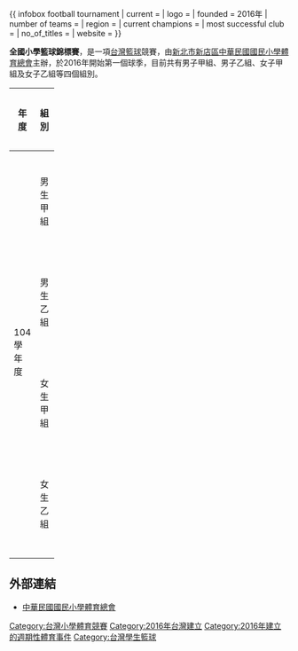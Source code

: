 {{Unreferenced|time=2020-09-28T06:06:28+00:00}}
{{ infobox football tournament
| current           = 
| logo              = 
| founded           = 2016年
| number of teams   = 
| region            = {{TWN}}
| current champions = 
| most successful club = 
| no_of_titles      = 
| website           = 
}}

'''全國小學籃球錦標賽'''，是一項[[台灣|台灣]][[籃球|籃球]]競賽，由[[新北市|新北市]][[新店區|新店區]][[中華民國國民小學體育總會|中華民國國民小學體育總會]]主辦，於2016年開始第一個球季，目前共有男子甲組、男子乙組、女子甲組及女子乙組等四個組別。

{| class="wikitable" style="text-align: center;" width="100%"
|- 
!width=5%|年度
!width=3%|組別
!width=10%|冠軍
!width=10%|亞軍
!width=10%|季軍
!width=10%|殿軍
!width=10%|第五名
!width=10%|第六名
!width=10%|第七名
!width=10%|第八名
|-
|rowspan=4|104學年度
|男生甲組||泰山國小(新北)||大雅國小(台中)||安坑國小(新北)||忠貞國小(桃園)||北新國小(新北)||吳興國小(台北)||五股國小(新北)||南澳國小(宜蘭)
|-
|男生乙組||建中國小(苗栗)||三興國小(台北)||北屯國小(台中)||烏來國小(新北)||岸裡國小(台中)||西園國小(台北)||仁愛國小(新北)||中山國小(澎湖)
|-
|女生甲組||安坑國小(新北)||忠貞國小(桃園)||大同國小(苗栗)||永平國小(新北)||南湖國小(台北)||吳興國小(台北)||莒光國小(新北)||陽明國小(宜蘭)
|-
|女生乙組||安坑國小(新北)||興仁國小(桃園)||福星國小(苗栗)||永平國小(新北)||||||||
|-
|}

== 外部連結 ==
* [https://www.facebook.com/pages/category/Sports-Promoter/%E4%B8%AD%E8%8F%AF%E6%B0%91%E5%9C%8B%E5%9C%8B%E6%B0%91%E5%B0%8F%E5%AD%B8%E9%AB%94%E8%82%B2%E7%B8%BD%E6%9C%83-709386349480106/ 中華民國國民小學體育總會]

{{臺灣籃球}}

[[Category:台灣小學體育競賽|Category:台灣小學體育競賽]]
[[Category:2016年台灣建立|Category:2016年台灣建立]]
[[Category:2016年建立的週期性體育事件|Category:2016年建立的週期性體育事件]]
[[Category:台灣學生籃球|Category:台灣學生籃球]]